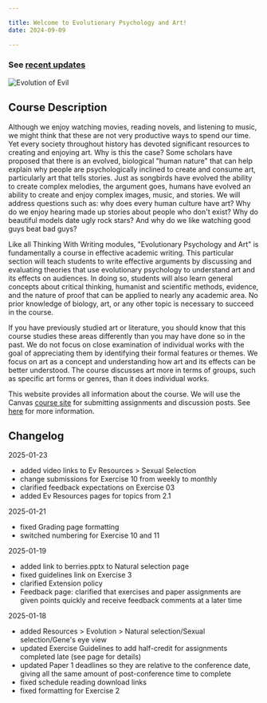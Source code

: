 ```yaml
---

title: Welcome to Evolutionary Psychology and Art!
date: 2024-09-09

---
```


### See [recent updates](/#changelog)

<img src="/images/evolution_of_evil.jpg" alt="Evolution of Evil" />

## Course Description

Although we enjoy watching movies, reading novels, and listening to music, we might think that these are not very productive ways to spend our time. Yet every society throughout history has devoted significant resources to creating and enjoying art. Why is this the case? Some scholars have proposed that there is an evolved, biological "human nature" that can help explain why people are psychologically inclined to create and consume art, particularly art that tells stories. Just as songbirds have evolved the ability to create complex melodies, the argument goes, humans have evolved an ability to create and enjoy complex images, music, and stories. We will address questions such as: why does every human culture have art? Why do we enjoy hearing made up stories about people who don't exist? Why do beautiful models date ugly rock stars? And why do we like watching good guys beat bad guys?

Like all Thinking With Writing modules, "Evolutionary Psychology and Art" is fundamentally a course in effective academic writing. This particular section will teach students to write effective arguments by discussing and evaluating theories that use evolutionary psychology to understand art and its effects on audiences. In doing so, students will also learn general concepts about critical thinking, humanist and scientific methods, evidence, and the nature of proof that can be applied to nearly any academic area. No prior knowledge of biology, art, or any other topic is necessary to succeed in the course.

If you have previously studied art or literature, you should know that this course studies these areas differently than you may have done so in the past. We do not focus on close examination of individual works with the goal of appreciating them by identifying their formal features or themes. We focus on art as a concept and understanding how art and its effects can be better understood. The course discusses art more in terms of groups, such as specific art forms or genres, than it does individual works.

This website provides all information about the course. We will use the Canvas [course site](https://canvas.nus.edu.sg/courses/66393) for submitting assignments and discussion posts. See [here](/course-info/tech-guidelines/) for more information.

## Changelog

2025-01-23

- added video links to Ev Resources > Sexual Selection
- change submissions for Exercise 10 from weekly to monthly
- clarified feedback expectations on Exercise 03
- added Ev Resources pages for topics from 2.1

2025-01-21

- fixed Grading page formatting
- switched numbering for Exercise 10 and 11

2025-01-19

- added link to berries.pptx to Natural selection page
- fixed guidelines link on Exercise 3
- clarified Extension policy
- Feedback page: clarified that exercises and paper assignments are given points quickly and receive feedback comments at a later time

2025-01-18

- added Resources > Evolution > Natural selection/Sexual selection/Gene's eye view
- updated Exercise Guidelines to add half-credit for assignments completed late (see page for details)
- updated Paper 1 deadlines so they are relative to the conference date, giving all the same amount of post-conference time to complete
- fixed schedule reading download links
- fixed formatting for Exercise 2
